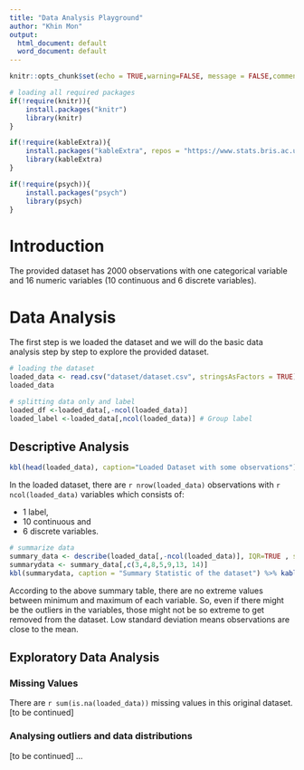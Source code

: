 ```yaml
---
title: "Data Analysis Playground"
author: "Khin Mon"
output:
  html_document: default
  word_document: default
---
```

```r
knitr::opts_chunk$set(echo = TRUE,warning=FALSE, message = FALSE,comment = NA, error = TRUE)
```

``` r
# loading all required packages
if(!require(knitr)){
    install.packages("knitr")
    library(knitr)
}

if(!require(kableExtra)){
    install.packages("kableExtra", repos = "https://www.stats.bris.ac.uk/R/")
    library(kableExtra)
}

if(!require(psych)){
    install.packages("psych")
    library(psych)
}

```

# Introduction

The provided dataset has 2000 observations with one categorical variable and 16 numeric variables (10 continuous and 6 discrete variables). 

# Data Analysis

The first step is we loaded the dataset and we will do the basic data analysis step by step to explore the provided dataset.

```r
# loading the dataset
loaded_data <- read.csv("dataset/dataset.csv", stringsAsFactors = TRUE)
loaded_data

# splitting data only and label
loaded_df <-loaded_data[,-ncol(loaded_data)]
loaded_label <-loaded_data[,ncol(loaded_data)] # Group label
```

## Descriptive Analysis

```r
kbl(head(loaded_data), caption="Loaded Dataset with some observations") %>% kable_classic(full_width = F, html_font = "Cambria")
```

In the loaded dataset, there are `r nrow(loaded_data)` observations with `r ncol(loaded_data)` variables which consists of:

* 1 label, 
* 10 continuous and 
* 6 discrete variables. 

```r
# summarize data
summary_data <- describe(loaded_data[,-ncol(loaded_data)], IQR=TRUE , skew=TRUE)
summarydata <- summary_data[,c(3,4,8,5,9,13, 14)]
kbl(summarydata, caption = "Summary Statistic of the dataset") %>% kable_classic(full_width = F, html_font = "Cambria")
```

According to the above summary table, there are no extreme values between minimum and maximum of each variable. So, even if there might be the outliers in the variables, those might not be so extreme to get removed from the dataset. 
Low standard deviation means observations are close to the mean.

## Exploratory Data Analysis

### Missing Values

There are `r sum(is.na(loaded_data))` missing values in this original dataset.
[to be continued]

### Analysing outliers and data distributions
[to be continued]
...
